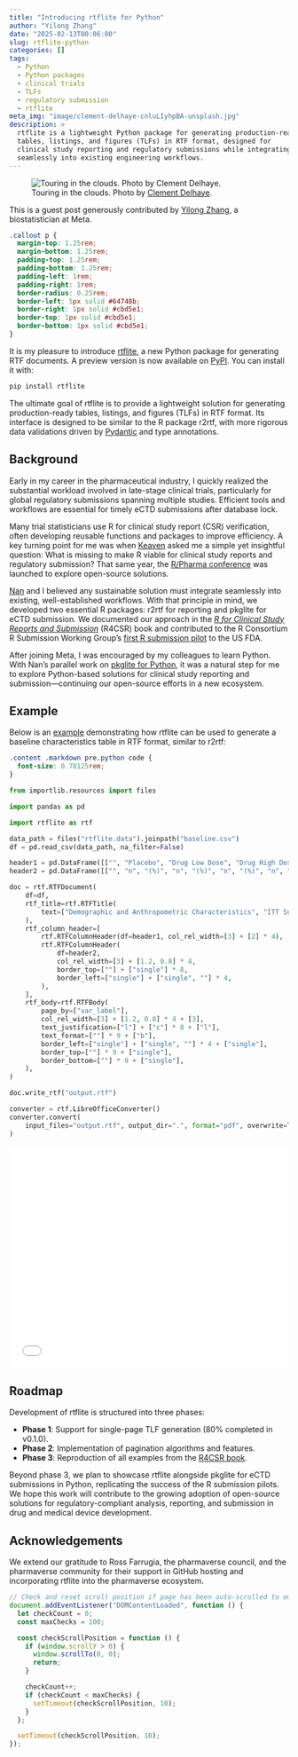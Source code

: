 ```yaml
---
title: "Introducing rtflite for Python"
author: "Yilong Zhang"
date: "2025-02-13T00:06:00"
slug: rtflite-python
categories: []
tags:
  - Python
  - Python packages
  - clinical trials
  - TLFs
  - regulatory submission
  - rtflite
meta_img: "image/clement-delhaye-cnluLIyhpBA-unsplash.jpg"
description: >
  rtflite is a lightweight Python package for generating production-ready
  tables, listings, and figures (TLFs) in RTF format, designed for
  clinical study reporting and regulatory submissions while integrating
  seamlessly into existing engineering workflows.
---
```


![Touring in the clouds. Photo by [Clement Delhaye](https://unsplash.com/photos/cnluLIyhpBA).
](/image/clement-delhaye-cnluLIyhpBA-unsplash.jpg)

::: {.callout}
This is a guest post generously contributed by
[Yilong Zhang](https://www.linkedin.com/in/yilongzhang/),
a biostatistician at Meta.
:::

```css
.callout p {
  margin-top: 1.25rem;
  margin-bottom: 1.25rem;
  padding-top: 1.25rem;
  padding-bottom: 1.25rem;
  padding-left: 1rem;
  padding-right: 1rem;
  border-radius: 0.25rem;
  border-left: 5px solid #64748b;
  border-right: 1px solid #cbd5e1;
  border-top: 1px solid #cbd5e1;
  border-bottom: 1px solid #cbd5e1;
}
```

It is my pleasure to introduce [rtflite](https://pharmaverse.github.io/rtflite/),
a new Python package for generating RTF documents.
A preview version is now available on [PyPI](https://pypi.org/project/rtflite/).
You can install it with:

```bash
pip install rtflite
```

The ultimate goal of rtflite is to provide a lightweight solution for
generating production-ready tables, listings, and figures (TLFs) in RTF format.
Its interface is designed to be similar to the R package r2rtf,
with more rigorous data validations driven by
[Pydantic](https://docs.pydantic.dev/) and type annotations.

## Background

Early in my career in the pharmaceutical industry, I quickly realized the
substantial workload involved in late-stage clinical trials, particularly
for global regulatory submissions spanning multiple studies.
Efficient tools and workflows are essential for timely eCTD submissions
after database lock.

Many trial statisticians use R for clinical study report (CSR) verification,
often developing reusable functions and packages to improve efficiency.
A key turning point for me was when [Keaven](https://keaven.github.io/) asked
me a simple yet insightful question: What is missing to make R viable for
clinical study reports and regulatory submission?
That same year, the [R/Pharma conference](https://rinpharma.com/event/rinpharma2018/)
was launched to explore open-source solutions.

[Nan](https://nanx.me/) and I believed any sustainable solution must
integrate seamlessly into existing, well-established workflows.
With that principle in mind, we developed two essential R packages:
r2rtf for reporting and pkglite for eCTD submission.
We documented our approach in the
[_R for Clinical Study Reports and Submission_](https://r4csr.org) (R4CSR)
book and contributed to the R Consortium R Submission Working Group's
[first R submission pilot](https://rconsortium.github.io/submissions-wg/pilot1.html)
to the US FDA.

After joining Meta, I was encouraged by my colleagues to learn Python.
With Nan's parallel work on
[pkglite for Python](https://nanx.me/blog/post/pkglite-python/),
it was a natural step for me to explore Python-based solutions for clinical
study reporting and submission---continuing our open-source efforts
in a new ecosystem.

## Example

Below is an [example](https://pharmaverse.github.io/rtflite/articles/example-baseline/)
demonstrating how rtflite can be used to generate a baseline characteristics
table in RTF format, similar to r2rtf:

```css
.content .markdown pre.python code {
  font-size: 0.78125rem;
}
```

```python
from importlib.resources import files

import pandas as pd

import rtflite as rtf

data_path = files("rtflite.data").joinpath("baseline.csv")
df = pd.read_csv(data_path, na_filter=False)

header1 = pd.DataFrame([["", "Placebo", "Drug Low Dose", "Drug High Dose", "Total"]])
header2 = pd.DataFrame([["", "n", "(%)", "n", "(%)", "n", "(%)", "n", "(%)"]])

doc = rtf.RTFDocument(
    df=df,
    rtf_title=rtf.RTFTitle(
        text=["Demographic and Anthropometric Characteristics", "ITT Subjects"]
    ),
    rtf_column_header=[
        rtf.RTFColumnHeader(df=header1, col_rel_width=[3] + [2] * 4),
        rtf.RTFColumnHeader(
            df=header2,
            col_rel_width=[3] + [1.2, 0.8] * 4,
            border_top=[""] + ["single"] * 8,
            border_left=["single"] + ["single", ""] * 4,
        ),
    ],
    rtf_body=rtf.RTFBody(
        page_by=["var_label"],
        col_rel_width=[3] + [1.2, 0.8] * 4 + [3],
        text_justification=["l"] + ["c"] * 8 + ["l"],
        text_format=[""] * 9 + ["b"],
        border_left=["single"] + ["single", ""] * 4 + ["single"],
        border_top=[""] * 9 + ["single"],
        border_bottom=[""] * 9 + ["single"],
    ),
)

doc.write_rtf("output.rtf")

converter = rtf.LibreOfficeConverter()
converter.convert(
    input_files="output.rtf", output_dir=".", format="pdf", overwrite=True
)
```

<embed src="output.pdf" style="width:100%; height:400px" type="application/pdf">

<p></p>

## Roadmap

Development of rtflite is structured into three phases:

- **Phase 1**: Support for single-page TLF generation (80% completed in v0.1.0).
- **Phase 2**: Implementation of pagination algorithms and features.
- **Phase 3**: Reproduction of all examples from the [R4CSR book](https://r4csr.org).

Beyond phase 3, we plan to showcase rtflite alongside pkglite for eCTD
submissions in Python, replicating the success of the R submission pilots.
We hope this work will contribute to the growing adoption of open-source
solutions for regulatory-compliant analysis, reporting, and submission
in drug and medical device development.

## Acknowledgements

We extend our gratitude to Ross Farrugia, the pharmaverse council,
and the pharmaverse community for their support in GitHub hosting and
incorporating rtflite into the pharmaverse ecosystem.

```js
// Check and reset scroll position if page has been auto-scrolled to embed
document.addEventListener("DOMContentLoaded", function () {
  let checkCount = 0;
  const maxChecks = 100;

  const checkScrollPosition = function () {
    if (window.scrollY > 0) {
      window.scrollTo(0, 0);
      return;
    }

    checkCount++;
    if (checkCount < maxChecks) {
      setTimeout(checkScrollPosition, 10);
    }
  };

  setTimeout(checkScrollPosition, 10);
});
```

